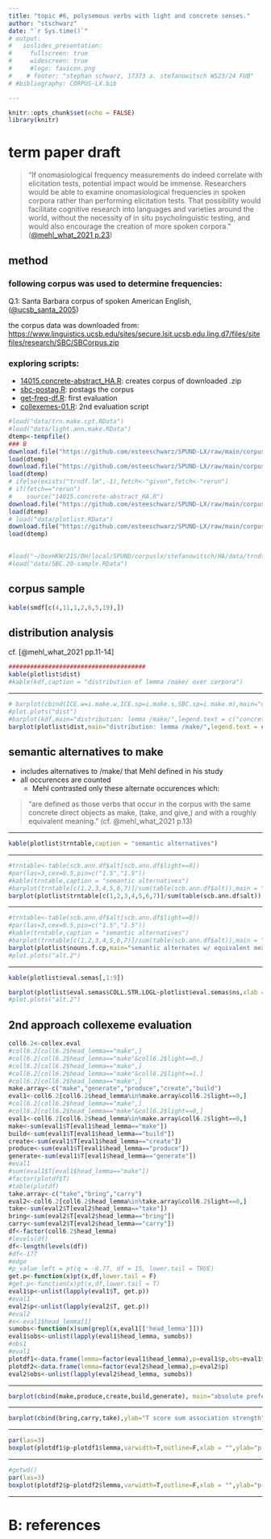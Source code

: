 ```yaml
---
title: "topic #6, polysemous verbs with light and concrete senses."
author: "stschwarz"
date: "`r Sys.time()`"
# output: 
#   ioslides_presentation:
#     fullscreen: true
#     widescreen: true
#     #logo: favicon.png
#    # footer: "stephan schwarz, 17373 a. stefanowitsch WS23/24 FUB"
# #bibliography: CORPUS-LX.bib

---
```


```r
knitr::opts_chunk$set(echo = FALSE)
library(knitr)

```

<!--<style>
.gdbar img {
  width: 300px !important;
  height: 150px !important;
  margin: 8px 8px;
 // color: fff;
  }-->
<style>
aside.gdbar {
  background: white;
}
</style>

# term paper draft
> "If onomasiological frequency measurements do indeed correlate with elicitation tests, 
potential impact would be immense. Researchers would be able to examine onomasiological frequencies in spoken corpora rather than performing elicitation tests. That possibility would facilitate cognitive research into languages and varieties around the world, without the necessity of in situ psycholinguistic testing, and would also encourage the creation of more spoken corpora." 
([@mehl_what_2021 p.23](https://doi.org/10.1515/cllt-2017-0039))

## method
### following corpus was used to determine frequencies:   

Q.1: Santa Barbara corpus of spoken American English, ([@ucsb_santa_2005](https://www.linguistics.ucsb.edu/research/santa-barbara-corpus))

the corpus data was downloaded from: [https://www.linguistics.ucsb.edu/sites/secure.lsit.ucsb.edu.ling.d7/files/sitefiles/research/SBC/SBCorpus.zip](https://www.linguistics.ucsb.edu/sites/secure.lsit.ucsb.edu.ling.d7/files/sitefiles/research/SBC/SBCorpus.zip)

### exploring scripts:
- [14015.concrete-abstract_HA.R](https://github.com/esteeschwarz/SPUND-LX/blob/main/corpusLX/14015-HA/14015.concrete-abstract_HA.R): creates corpus of downloaded .zip
- [sbc-postag.R](https://github.com/esteeschwarz/SPUND-LX/blob/main/corpusLX/14015-HA/sbc-postag.R): postags the corpus
- [get-freq-df.R](https://github.com/esteeschwarz/SPUND-LX/blob/main/corpusLX/14015-HA/get-freq-df.R): first evaluation
- [collexemes-01.R](https://github.com/esteeschwarz/SPUND-LX/blob/main/corpusLX/14015-HA/collexemes-01.R): 2nd evaluation script

```r
#load("data/trn.make.cpt.RData")
#load("data/light.ann.make.RData")
dtemp<-tempfile()
### B
download.file("https://github.com/esteeschwarz/SPUND-LX/raw/main/corpusLX/14015-HA/data/SBC.ann.df.RData",dtemp)
load(dtemp)
download.file("https://github.com/esteeschwarz/SPUND-LX/raw/main/corpusLX/14015-HA/data/SBC.20-sample.RData",dtemp)
load(dtemp)
# ifelse(exists("trndf.lm",-1),fetch<-"given",fetch<-"rerun")
# if(fetch=="rerun")
#    source("14015.concrete-abstract_HA.R")
download.file("https://github.com/esteeschwarz/SPUND-LX/raw/main/corpusLX/14015-HA/data/plotlist.RData",dtemp)
load(dtemp)
# load("data/plotlist.RData")
download.file("https://github.com/esteeschwarz/SPUND-LX/raw/main/corpusLX/14015-HA/data/collex.eval.RData",dtemp)
load(dtemp)
   

#load("~/boxHKW/21S/DH/local/SPUND/corpuslx/stefanowitsch/HA/data/trndf.lm.cpt.RData")
#load("data/SBC.20-sample.RData")
```

## corpus sample

```r
kable(smdf[c(4,11,1,2,6,5,19),])

```

## distribution analysis 
cf. [@mehl_what_2021 pp.11-14]

```r
######################################
kable(plotlist$dist)
#kable(kdf,caption = "distribution of lemma /make/ over corpora")
```

---

```r
# barplot(cbind(ICE.w=i.make.w,ICE.sp=i.make.s,SBC.sp=i.make.m),main="distribution: lemma /make/",legend.text = c("concrete use","light use"))
#plot.plots("dist")
#barplot(kdf,main="distribution: lemma /make/",legend.text = c("concrete use","light use"))
barplot(plotlist$dist,main="distribution: lemma /make/",legend.text = c("concrete use","light use"))
```

## semantic alternatives to make
- includes alternatives to /make/ that Mehl defined in his study 
- all occurences are counted 
  - Mehl contrasted only these alternate occurences which:

>"are defined as those verbs that occur in the corpus with the same concrete direct objects as make, (take, and give,) and with a roughly equivalent meaning." (cf. @mehl_what_2021 p.13)  

---


```r
kable(plotlist$trntable,caption = "semantic alternatives")

```

---

```r
#trntable<-table(scb.ann.df$alt[scb.ann.df$light==0])
#par(las=3,cex=0.5,pin=c("1.5","1.5"))
#kable(trntable,caption = "semantic alternatives")
#barplot(trntable[c(1,2,3,4,5,6,7)]/sum(table(scb.ann.df$alt)),main = "SBC concrete /make/ vs. alternate",ylab = "% in corpus")
barplot(plotlist$trntable[c(1,2,3,4,5,6,7)]/sum(table(scb.ann.df$alt)),main = "SBC concrete /make/ vs. alternate",ylab = "% in corpus")
```

---

```r
#trntable<-table(scb.ann.df$alt[scb.ann.df$light==0])
#par(las=3,cex=0.5,pin=c("1.5","1.5"))
#kable(trntable,caption = "semantic alternatives")
#barplot(trntable[c(1,2,3,4,5,6,7)]/sum(table(scb.ann.df$alt)),main = "SBC concrete /make/ vs. alternate",ylab = "% in corpus")
barplot(plotlist$nouns.f.cp,main="semantic alternates w/ equivalent meaning",ylab = "% in corpus")
#plot.plots("alt.2")
```

---

```r
kable(plotlist$eval.semas[,1:9])

```

```r
barplot(plotlist$eval.semas$COLL.STR.LOGL~plotlist$eval.semas$ns,xlab = "",ylab = "collex.log.like")
#plot.plots("alt.2")
```

## 2nd approach collexeme evaluation

```r
coll6.2<-collex.eval
#coll6.2[coll6.2$head_lemma=="make",]
#coll6.2[coll6.2$head_lemma=="make"&coll6.2$light==0,]
#coll6.2[coll6.2$head_lemma=="make",]
#coll6.2[coll6.2$head_lemma=="make"&coll6.2$light==1,]
#coll6.2[coll6.2$head_lemma=="make",]
make.array<-c("make","generate","produce","create","build")
eval1<-coll6.2[coll6.2$head_lemma%in%make.array&coll6.2$light==0,]
#coll6.2[coll6.2$head_lemma=="make",]
#coll6.2[coll6.2$head_lemma=="make"&coll6.2$light==0,]
eval1<-coll6.2[coll6.2$head_lemma%in%make.array&coll6.2$light==0,]
make<-sum(eval1$T[eval1$head_lemma=="make"])
build<-sum(eval1$T[eval1$head_lemma=="build"])
create<-sum(eval1$T[eval1$head_lemma=="create"])
produce<-sum(eval1$T[eval1$head_lemma=="produce"])
generate<-sum(eval1$T[eval1$head_lemma=="generate"])
#eval1
#sum(eval1$T[eval1$head_lemma=="make"])
#factor(plotdf$T)
#table(plotdf)
take.array<-c("take","bring","carry")
eval2<-coll6.2[coll6.2$head_lemma%in%take.array&coll6.2$light==0,]
take<-sum(eval2$T[eval2$head_lemma=="take"])
bring<-sum(eval2$T[eval2$head_lemma=="bring"])
carry<-sum(eval2$T[eval2$head_lemma=="carry"])
df<-factor(coll6.2$head_lemma)
#levels(df)
df<-length(levels(df))
#df<-177
#edge
#p_value_left = pt(q = -0.77, df = 15, lower.tail = TRUE)
get.p<-function(x)pt(x,df,lower.tail = F)
#get.p<-function(x)pt(x,df,lower.tail = T)
eval1$p<-unlist(lapply(eval1$T, get.p))
#eval1
eval2$p<-unlist(lapply(eval2$T, get.p))
#eval2
#x<-eval1$head_lemma[1]
sumobs<-function(x)sum(grepl(x,eval1[['head_lemma']]))
eval1$obs<-unlist(lapply(eval1$head_lemma, sumobs))
#obs1
#eval1
plotdf1<-data.frame(lemma=factor(eval1$head_lemma),p=eval1$p,obs=eval1$obs)
plotdf2<-data.frame(lemma=factor(eval2$head_lemma),p=eval2$p)
eval2$obs<-unlist(lapply(eval2$head_lemma, sumobs))

```

---

```r
barplot(cbind(make,produce,create,build,generate), main="absolute preference in concrete context",ylab="T score sum association strength")

```

---

```r
barplot(cbind(bring,carry,take),ylab="T score sum association strength", main="absolute preference in concrete context")

```

---

```r
par(las=3)
boxplot(plotdf1$p~plotdf1$lemma,varwidth=T,outline=F,xlab = "",ylab="p-value of collexeme association strength",main="binding of lemma /make/ in concrete noun context")

```

---

```r
#getwd()
par(las=3)
boxplot(plotdf2$p~plotdf2$lemma,varwidth=T,outline=F,xlab = "",ylab="p-value of collexeme association strength",main="binding of lemma /take/ in concrete noun context")

```

------

# B: references



